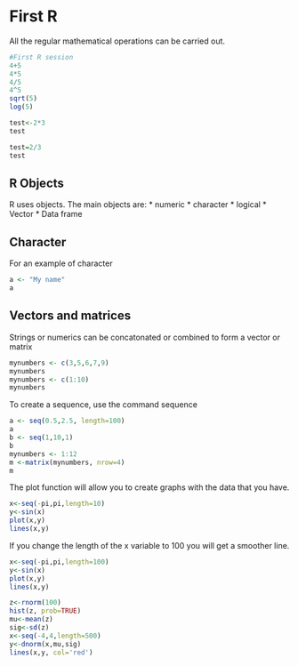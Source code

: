 First R
========================================================

All the regular mathematical operations can be carried out. 
```r
#First R session
4+5
4*5
4/5
4^5
sqrt(5)
log(5)

test<-2*3
test

test=2/3
test
```
R Objects
----------------------------------------------------------
R uses objects. The main objects are:
* numeric
* character
* logical 
* Vector
* Data frame

Character
-----------------------------------------------------
For an example of character
```r
a <- "My name"
a
```

Vectors and matrices
-----------------------------------------------------
Strings or numerics can be concatonated or combined to form a vector or matrix
```r
mynumbers <- c(3,5,6,7,9)
mynumbers
mynumbers <- c(1:10)
mynumbers
```
To create a sequence, use the command sequence
```r
a <- seq(0.5,2.5, length=100)
a
b <- seq(1,10,1)
b
mynumbers <- 1:12
m <-matrix(mynumbers, nrow=4)
m
```
The plot function will allow you to create graphs with the data that you have. 
```r
x<-seq(-pi,pi,length=10)
y<-sin(x)
plot(x,y)
lines(x,y)
```
If you change the length of the x variable to 100 you will get a smoother line. 
```r
x<-seq(-pi,pi,length=100)
y<-sin(x)
plot(x,y)
lines(x,y)
```
```r
z<-rnorm(100)
hist(z, prob=TRUE)
mu<-mean(z)
sig<-sd(z)
x<-seq(-4,4,length=500)
y<-dnorm(x,mu,sig)
lines(x,y, col='red')
```
